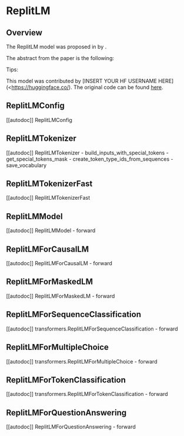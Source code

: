 <!--Copyright 2022 The HuggingFace Team. All rights reserved.

Licensed under the Apache License, Version 2.0 (the "License"); you may not use this file except in compliance with
the License. You may obtain a copy of the License at

http://www.apache.org/licenses/LICENSE-2.0

Unless required by applicable law or agreed to in writing, software distributed under the License is distributed on
an "AS IS" BASIS, WITHOUT WARRANTIES OR CONDITIONS OF ANY KIND, either express or implied. See the License for the
specific language governing permissions and limitations under the License.
-->

# ReplitLM

## Overview

The ReplitLM model was proposed in [<INSERT PAPER NAME HERE>](<INSERT PAPER LINK HERE>)  by <INSERT AUTHORS HERE>. <INSERT SHORT SUMMARY HERE>

The abstract from the paper is the following:

*<INSERT PAPER ABSTRACT HERE>*

Tips:

<INSERT TIPS ABOUT MODEL HERE>

This model was contributed by [INSERT YOUR HF USERNAME HERE](<https://huggingface.co/<INSERT YOUR HF USERNAME HERE>). The original code can be found [here](<INSERT LINK TO GITHUB REPO HERE>).

## ReplitLMConfig

[[autodoc]] ReplitLMConfig


## ReplitLMTokenizer

[[autodoc]] ReplitLMTokenizer
    - build_inputs_with_special_tokens
    - get_special_tokens_mask
    - create_token_type_ids_from_sequences
    - save_vocabulary


## ReplitLMTokenizerFast

[[autodoc]] ReplitLMTokenizerFast


## ReplitLMModel

[[autodoc]] ReplitLMModel
    - forward


## ReplitLMForCausalLM

[[autodoc]] ReplitLMForCausalLM
    - forward


## ReplitLMForMaskedLM

[[autodoc]] ReplitLMForMaskedLM
    - forward


## ReplitLMForSequenceClassification

[[autodoc]] transformers.ReplitLMForSequenceClassification
    - forward

## ReplitLMForMultipleChoice

[[autodoc]] transformers.ReplitLMForMultipleChoice
    - forward


## ReplitLMForTokenClassification

[[autodoc]] transformers.ReplitLMForTokenClassification
    - forward


## ReplitLMForQuestionAnswering

[[autodoc]] ReplitLMForQuestionAnswering
    - forward